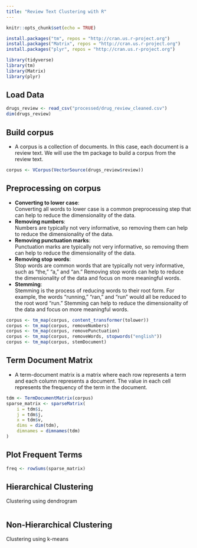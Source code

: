 ```yaml
---
title: "Review Text Clustering with R"
---
```


```r
knitr::opts_chunk$set(echo = TRUE)
```

```r
install.packages("tm", repos = "http://cran.us.r-project.org")
install.packages("Matrix", repos = "http://cran.us.r-project.org")
install.packages("plyr", repos = "http://cran.us.r-project.org")
```

```r
library(tidyverse)
library(tm)
library(Matrix)
library(plyr)
```

## Load Data

```r
drugs_review <- read_csv("processed/drug_review_cleaned.csv")
dim(drugs_review)
```

## Build corpus
* A corpus is a collection of documents. In this case, each document is a review text. We will use the tm package to build a corpus from the review text.
```r
corpus <- VCorpus(VectorSource(drugs_review$review))
```

## Preprocessing on corpus
* **Converting to lower case**:  
Converting all words to lower case is a common preprocessing step that can help to reduce the dimensionality of the data.
* **Removing numbers**:  
Numbers are typically not very informative, so removing them can help to reduce the dimensionality of the data.
* **Removing punctuation marks**:  
Punctuation marks are typically not very informative, so removing them can help to reduce the dimensionality of the data.
* **Removing stop words**:  
Stop words are common words that are typically not very informative, such as "the," "a," and "an." Removing stop words can help to reduce the dimensionality of the data and focus on more meaningful words.
* **Stemming**:  
Stemming is the process of reducing words to their root form. For example, the words "running," "ran," and "run" would all be reduced to the root word "run." Stemming can help to reduce the dimensionality of the data and focus on more meaningful words.
```r
corpus <- tm_map(corpus, content_transformer(tolower))
corpus <- tm_map(corpus, removeNumbers)
corpus <- tm_map(corpus, removePunctuation)
corpus <- tm_map(corpus, removeWords, stopwords("english"))
corpus <- tm_map(corpus, stemDocument)
```


## Term Document Matrix
* A term-document matrix is a matrix where each row represents a term and each column represents a document. The value in each cell represents the frequency of the term in the document.
```r
tdm <- TermDocumentMatrix(corpus)
sparse_matrix <- sparseMatrix(
    i = tdm$i,
    j = tdm$j,
    x = tdm$v,
    dims = dim(tdm),
    dimnames = dimnames(tdm)
)
```

## Plot Frequent Terms
```r
freq <- rowSums(sparse_matrix)
```

## Hierarchical Clustering
Clustering using dendrogram
```r

```

## Non-Hierarchical Clustering
Clustering using k-means
```r

```